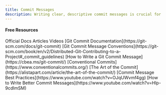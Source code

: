 ```yaml
---
title: Commit Messages
description: Writing clear, descriptive commit messages is crucial for maintaining a useful Git history and facilitating collaboration with other developers.
---
```


#### Free Resources

<Tabs defaultValue="article">
<TabsList>
<TabsTrigger value="official">Official Docs</TabsTrigger>
<TabsTrigger value="article">Articles</TabsTrigger>
<TabsTrigger value="video">Videos</TabsTrigger>
</TabsList>

<TabsContent value="official">
<Note title="Official Docs">
[Git Commit Documentation](https://git-scm.com/docs/git-commit)
[Git Commit Message Conventions](https://git-scm.com/book/en/v2/Distributed-Git-Contributing-to-a-Project#_commit_guidelines)
</Note>
</TabsContent>
<TabsContent value="article">
<Note title="Articles">
[How to Write a Git Commit Message](https://cbea.ms/git-commit/)
[Conventional Commits](https://www.conventionalcommits.org/)
[The Art of the Commit](https://alistapart.com/article/the-art-of-the-commit/)
</Note>
</TabsContent>
<TabsContent value="video">
<Note title="Videos">
[Commit Message Best Practices](https://www.youtube.com/watch?v=OJqUWvmf4gg)
[How to Write Better Commit Messages](https://www.youtube.com/watch?v=Hlp-9cdImSM)
</Note>
</TabsContent>
</Tabs>
